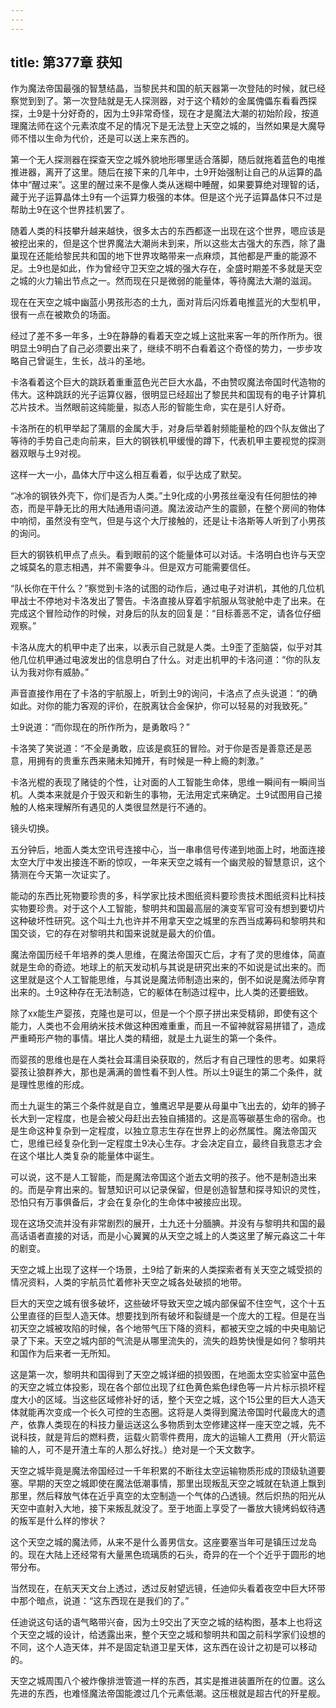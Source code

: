 ```yaml
---
---
---
```

title: 第377章 获知
---



作为魔法帝国最强的智慧结晶，当黎民共和国的航天器第一次登陆的时候，就已经察觉到到了。第一次登陆就是无人探测器，对于这个精妙的金属傀儡东看看西探探，土9是十分好奇的，因为土9非常奇怪，现在才是魔法大潮的初始阶段，按道理魔法师在这个元素浓度不足的情况下是无法登上天空之城的，当然如果是大魔导师不惜以生命为代价，还是可以送上来东西的。

第一个无人探测器在探查天空之城外貌地形哪里适合落脚，随后就拖着蓝色的电推推进器，离开了这里。随后在接下来的几年中，土9开始强制让自己的从运算的晶体中“醒过来”。这里的醒过来不是像人类从迷糊中睡醒，如果要算绝对理智的话，藏于光子运算晶体土9有一个运算力极强的本体。但是这个光子运算晶体只不过是帮助土9在这个世界挂机罢了。

随着人类的科技攀升越来越快，很多太古的东西都逐一出现在这个世界，嗯应该是被挖出来的，但是这个世界魔法大潮尚未到来，所以这些太古强大的东西，除了蛊巢现在还能给黎民共和国的地下世界攻略带来一点麻烦，其他都是严重的能源不足。土9也是如此，作为曾经守卫天空之城的强大存在，全盛时期差不多就是天空之城的火力输出节点之一。然而现在只是微弱的能量体，等待魔法大潮的滋润。

现在在天空之城中幽蓝小男孩形态的土九，面对背后闪烁着电推蓝光的大型机甲，很有一点在被欺负的场面。

经过了差不多一年多，土9在静静的看着天空之城上这批来客一年的所作所为。很明显土9明白了自己必须要出来了，继续不明不白看着这个奇怪的势力，一步步攻略自己曾诞生，生长，战斗的圣地。

卡洛看着这个巨大的跳跃着重重蓝色光芒巨大水晶，不由赞叹魔法帝国时代造物的伟大。这种跳跃的光子运算仪器，很明显已经超出了黎民共和国现有的电子计算机芯片技术。当然眼前这纯能量，拟态人形的智能生命，实在是引人好奇。

卡洛所在的机甲举起了蒲扇的金属大手，对身后举着射频能量枪的四个队友做出了等待的手势自己走向前来，巨大的钢铁机甲缓慢的蹲下，代表机甲主要视觉的探测器双眼与土9对视。

这样一大一小，晶体大厅中这么相互看着，似乎达成了默契。

“冰冷的钢铁外壳下，你们是否为人类。”土9化成的小男孩丝毫没有任何胆怯的神态，而是平静无比的用大陆通用语问道。魔法波动产生的震颤，在整个房间的物体中响彻，虽然没有空气，但是与这个大厅接触的，还是让卡洛斯等人听到了小男孩的询问。

巨大的钢铁机甲点了点头。看到眼前的这个能量体可以对话。卡洛明白也许与天空之城莫名的意志相遇，并不需要争斗。但是双方可能需要信任。

“队长你在干什么？”察觉到卡洛的试图的动作后，通过电子对讲机，其他的几位机甲战士不停地对卡洛发出了警告。卡洛直接从穿着宇航服从驾驶舱中走了出来。在完成这个冒险动作的时候，对身后的队友的回复是：“目标善恶不定，请各位仔细观察。”

卡洛从庞大的机甲中走了出来，以表示自己就是人类。土9歪了歪脑袋，似乎对其他几位机甲通过电波发出的信息明白了什么。对走出机甲的卡洛问道：“你的队友认为我对你有威胁。”

声音直接作用在了卡洛的宇航服上，听到土9的询问，卡洛点了点头说道：“的确如此。对你的能力客观的评价，在脱离钛合金保护，你可以轻易的对我致死。”

土9说道：“而你现在的所作所为，是勇敢吗？”

卡洛笑了笑说道：“不全是勇敢，应该是疯狂的冒险。对于你是否是善意还是恶意，用拥有的贵重东西来赌未知摊开，有时候是一种上瘾的刺激。”

卡洛光棍的表现了赌徒的个性，让对面的人工智能生命体，思维一瞬间有一瞬间当机。人类本来就是介于毁灭和新生的事物，无法用定式来确定。土9试图用自己接触的人格来理解所有遇见的人类很显然是行不通的。

镜头切换。

五分钟后，地面人类太空讯号连接中心，当一串串信号传递到地面上时，地面连接太空大厅中发出接连不断的惊叹，一年来天空之城有一个幽灵般的智慧意识，这个猜测在今天第一次证实了。

能动的东西比死物要珍贵的多，科学家比技术图纸资料要珍贵技术图纸资料比科技实物要珍贵。对于这个人工智能，黎明共和国最高层的演变军官可没有想到要切片这种破坏性研究。这个叫土九也许并不用拿天空之城里的东西当成筹码和黎明共和国交谈，它的存在对黎明共和国来说就是最大的价值。

魔法帝国历经千年培养的类人思维，在魔法帝国灭亡后，才有了灵的思维体，简直就是生命的奇迹。地球上的航天发动机与其说是研究出来的不如说是试出来的。而这里就是这个人工智能思维，与其说是魔法师制造出来的，倒不如说是魔法师孕育出来的。土9这种存在无法制造，它的躯体在制造过程中，比人类的还要细致。

除了xx能生产婴孩，克隆也是可以，但是一个个原子拼出来受精卵，即使有这个能力，人类也不会用纳米技术做这种困难重重，而且一不留神就容易拼错了，造成严重畸形产物的事情。堪比人类的精细，就是土九诞生的第一个条件。

而婴孩的思维也是在人类社会耳濡目染获取的，然后才有自己理性的思考。如果将婴孩让狼群养大，那也是满满的兽性看不到人性。所以土9诞生的第二个条件，就是理性思维的形成。

而土九诞生的第三个条件就是自立，雏鹰迟早是要从母巢中飞出去的，幼年的狮子长大到一定程度，也是会被父母赶出去独自捕猎的。这是高等碳基生命的宿命。也是生命这种复杂到一定程度，以独立意志生存在世界上的必然属性。魔法帝国灭亡，思维已经复杂化到一定程度土9决心生存。才会决定自立，最终自我意志才会在这个堪比人类复杂的能量体中诞生。

可以说，这不是人工智能，而是魔法帝国这个逝去文明的孩子。他不是制造出来的。而是孕育出来的。智慧知识可以记录保留，但是创造智慧和探寻知识的灵性，恐怕只有万事俱备后，才会在复杂化的生命体中被接应出现。

现在这场交流并没有非常剧烈的展开，土九还十分腼腆。并没有与黎明共和国的最高话语者直接的对话，而是小心翼翼的从天空之城上的人类这里了解元淼这二十年的剧变。

天空之城上出现了这样一个场景，土9给了新来的人类探索者有关天空之城受损的情况资料，人类的宇航员忙着修补天空之城各处破损的地带。

巨大的天空之城有很多破坏，这些破坏导致天空之城内部保留不住空气，这个十五公里直径的巨型人造天体。想要找到所有破坏和裂缝是一个庞大的工程。但是在当初天空之城被攻陷的时候，各个地带气压下降的资料，都被天空之城的中央电脑记录了下来。天空之城内部的气流是从哪里流失的，流失的趋势快慢是如何？黎明共和国作为后来者一无所知。

这是第一次，黎明共和国得到了天空之城详细的损毁图，在地面太空实验室中蓝色的天空之城立体投影，现在各个部位出现了红色黄色紫色绿色等一片片标示损坏程度大小的区域。当这些区域修补好的话，整个天空之城，这个15公里的巨大人造天体就能再次变成一个长久可控的生态圈。这将是人类得到魔法帝国时代最庞大的遗产，依靠人类现在的科技力量运送这么多物质到太空修建这样一座天空之城，先不说科技，就是背后的燃料费，运载火箭零件费用，庞大的运输人工费用（开火箭运输的人，可不是开渣土车的人那么好找。）绝对是一个天文数字。

天空之城毕竟是魔法帝国经过一千年积累的不断往太空运输物质形成的顶级轨道要塞。早期的天空之城即使在魔法低潮事情，那里出现叛乱天空之城就在轨道上飘到那里，然后释放气体在近乎真空的太空制造一个气体的凸透镜。然后炽热的阳光从天空中直射入大地，接下来叛乱就没了。至于地面上享受了一番放大镜烤蚂蚁待遇的叛军是什么样的惨状？

这个天空之城的魔法师，从来不是什么善男信女。这座要塞当年可是镇压过龙岛的。现在大陆上还经常有大量黑色琉璃质的石头，奇异的在一个个近乎于圆形的地带分布。

当然现在，在航天天文台上透过，透过反射望远镜，任迪仰头看着夜空中巨大环带中那个暗点，说道：“这东西现在是我们的了。”

任迪说这句话的语气略带兴奋，因为土9交出了天空之城的结构图，基本上也将这个天空之城的设计，给透露出来，整个天空之城和黎明共和国之前科学家们设想的不同，这个人造天体，并不是固定轨道卫星天体，这东西在设计之初是可以移动的。

天空之城周围八个被炸像排泄管道一样的东西，其实是推进装置所在的位置。这么先进的东西，也难怪魔法帝国能渡过几个元素低潮。这压根就是超古代的歼星舰。